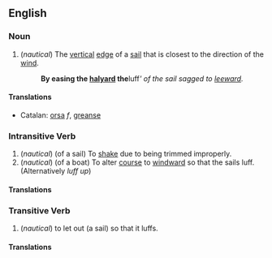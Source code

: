 ==English==
=== Noun ===
# (''nautical'') The [[vertical]] [[edge]] of a [[sail]] that is closest to the direction of the [[wind]].
#:'''By easing the [[halyard]] the '''luff''' of the sail sagged to [[leeward]].''

====Translations====
*Catalan: [[orsa]] ''f'', [[greanse]]

=== Intransitive Verb ===
# (''nautical'') (of a sail) To [[shake]] due to being trimmed improperly.
# (''nautical'') (of a boat) To alter [[course]] to [[windward]] so that the sails luff.  (Alternatively ''luff up'')

====Translations====

=== Transitive Verb ===
#(''nautical'') to let out (a sail) so that it luffs.

====Translations====